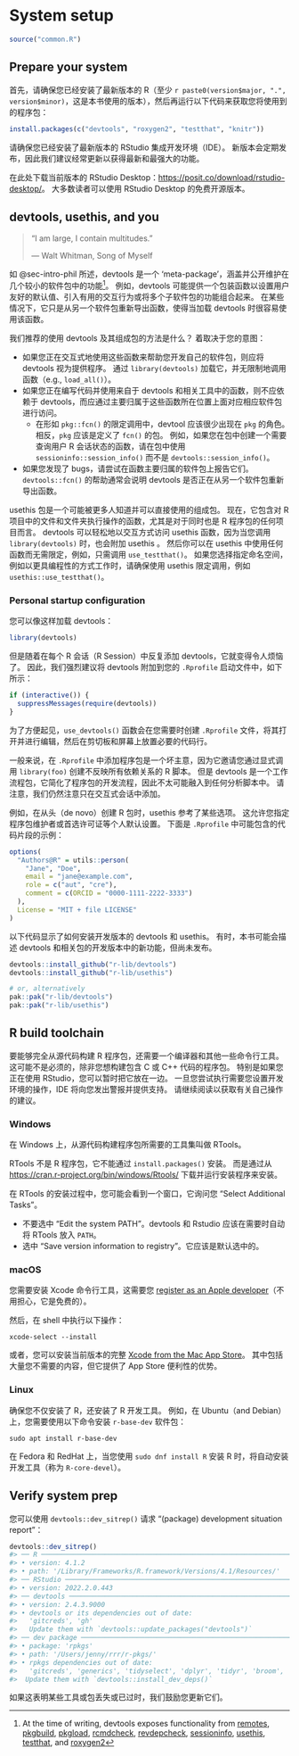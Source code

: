 # System setup {#sec-setup}

```r
source("common.R")
```

## Prepare your system {#setup-prep}

首先，请确保您已经安装了最新版本的 R（至少 `r paste0(version$major, ".", version$minor)`，这是本书使用的版本），然后再运行以下代码来获取您将使用到的程序包：

```r
install.packages(c("devtools", "roxygen2", "testthat", "knitr"))
```

请确保您已经安装了最新版本的 RStudio 集成开发环境（IDE）。
新版本会定期发布，因此我们建议经常更新以获得最新和最强大的功能。

在此处下载当前版本的 RStudio Desktop：<https://posit.co/download/rstudio-desktop/>。
大多数读者可以使用 RStudio Desktop 的免费开源版本。


## devtools, usethis, and you {#sec-setup-usage}

> "I am large, I contain multitudes."
>
> --- Walt Whitman, Song of Myself

如 @sec-intro-phil 所述，devtools 是一个 'meta-package'，涵盖并公开维护在几个较小的软件包中的功能[^setup-1]。
例如，devtools 可能提供一个包装函数以设置用户友好的默认值、引入有用的交互行为或将多个子软件包的功能组合起来。
在某些情况下，它只是从另一个软件包重新导出函数，使得当加载 devtools 时很容易使用该函数。

[^setup-1]: At the time of writing, devtools exposes functionality from [remotes](https://remotes.r-lib.org/), [pkgbuild](https://pkgbuild.r-lib.org/), [pkgload](https://pkgload.r-lib.org/), [rcmdcheck](https://rcmdcheck.r-lib.org/), [revdepcheck](https://revdepcheck.r-lib.org/), [sessioninfo](https://sessioninfo.r-lib.org/), [usethis](https://usethis.r-lib.org/), [testthat](https://testthat.r-lib.org), and [roxygen2](https://roxygen2.r-lib.org)

我们推荐的使用 devtools 及其组成包的方法是什么？
着取决于您的意图：

-   如果您正在交互式地使用这些函数来帮助您开发自己的软件包，则应将 devtools 视为提供程序。
    通过 `library(devtools)` 加载它，并无限制地调用函数（e.g., `load_all()`）。
-   如果您正在编写代码并使用来自于 devtools 和相关工具中的函数，则不应依赖于 devtools，而应通过主要归属于这些函数所在位置上面对应相应软件包进行访问。
    -   在形如 `pkg::fcn()` 的限定调用中，devtool 应该很少出现在 `pkg` 的角色。
        相反，`pkg` 应该是定义了 `fcn()` 的包。
        例如，如果您在包中创建一个需要查询用户 R 会话状态的函数，请在包中使用 `sessioninfo::session_info()` 而不是 `devtools::session_info()`。
-   如果您发现了 bugs，请尝试在函数主要归属的软件包上报告它们。
    `devtools::fcn()` 的帮助通常会说明 devtools 是否正在从另一个软件包重新导出函数。

usethis 包是一个可能被更多人知道并可以直接使用的组成包。
现在，它包含对 R 项目中的文件和文件夹执行操作的函数，尤其是对于同时也是 R 程序包的任何项目而言。
devtools 可以轻松地以交互方式访问 usethis 函数，因为当您调用 `library(devtools)` 时，也会附加 usethis 。
然后你可以在 usethis 中使用任何函数而无需限定，例如，只需调用 `use_testthat()`。
如果您选择指定命名空间，例如以更具编程性的方式工作时，请确保使用 usethis 限定调用，例如 `usethis::use_testthat()`。

### Personal startup configuration

您可以像这样加载 devtools：

```r
library(devtools)
```

但是随着在每个 R 会话（R Session）中反复添加 devtools，它就变得令人烦恼了。
因此，我们强烈建议将 devtools 附加到您的 `.Rprofile` 启动文件中，如下所示：

[^setup-2]: 这是我们建议使用 `require()` 而不是 `library()` 的少数情况之一。
如果无法附加包，`library()` 将失败并出现错误，从而中止 `.Rprofile` 的执行。
    如果 `require()` 无法附加包，它将发出警告，但将允许执行 `.Rprofile` 的其余部分。
    这将在 @sec-dependencies-attach-vs-load 中进一步讨论。

```r
if (interactive()) {
  suppressMessages(require(devtools))
}
```

为了方便起见，`use_devtools()` 函数会在您需要时创建 `.Rprofile` 文件，将其打开并进行编辑，然后在剪切板和屏幕上放置必要的代码行。

::: callout-warning

一般来说，在 `.Rprofile` 中添加程序包是一个坏主意，因为它邀请您通过显式调用 `library(foo)` 创建不反映所有依赖关系的 R 脚本。
但是 devtools 是一个工作流程包，它简化了程序包的开发流程，因此不太可能融入到任何分析脚本中。
请注意，我们仍然注意只在交互式会话中添加。
:::

例如，在从头（de novo）创建 R 包时，usethis 参考了某些选项。
这允许您指定程序包维护者或首选许可证等个人默认设置。
下面是 `.Rprofile` 中可能包含的代码片段的示例：

```r
options(
  "Authors@R" = utils::person(
    "Jane", "Doe",
    email = "jane@example.com",
    role = c("aut", "cre"),
    comment = c(ORCID = "0000-1111-2222-3333")
  ),
  License = "MIT + file LICENSE"
)
```

以下代码显示了如何安装开发版本的 devtools 和 usethis。
有时，本书可能会描述 devtools 和相关包的开发版本中的新功能，但尚未发布。

```r
devtools::install_github("r-lib/devtools")
devtools::install_github("r-lib/usethis")

# or, alternatively
pak::pak("r-lib/devtools")
pak::pak("r-lib/usethis")
```

## R build toolchain {#setup-tools}

要能够完全从源代码构建 R 程序包，还需要一个编译器和其他一些命令行工具。
这可能不是必须的，除非您想构建包含 C 或 C++ 代码的程序包。
特别是如果您正在使用 RStudio，您可以暂时把它放在一边。
一旦您尝试执行需要您设置开发环境的操作，IDE 将向您发出警报并提供支持。
请继续阅读以获取有关自己操作的建议。

### Windows

在 Windows 上，从源代码构建程序包所需要的工具集叫做 RTools。

RTools 不是 R 程序包，它不能通过 `install.packages()` 安装。
而是通过从 <https://cran.r-project.org/bin/windows/Rtools/> 下载并运行安装程序来安装。

在 RTools 的安装过程中，您可能会看到一个窗口，它询问您 “Select Additional Tasks”。

-   不要选中 “Edit the system PATH”。devtools 和 Rstudio 应该在需要时自动将 RTools 放入 `PATH`。
-   选中 “Save version information to registry”。它应该是默认选中的。

### macOS

您需要安装 Xcode 命令行工具，这需要您 [register as an Apple developer](https://developer.apple.com/programs/register/)（不用担心，它是免费的）。

然后，在 shell 中执行以下操作：

``` shell
xcode-select --install
```

或者，您可以安装当前版本的完整 [Xcode from the Mac App Store](https://itunes.apple.com/ca/app/xcode/id497799835?mt=12)。
其中包括大量您不需要的内容，但它提供了 App Store 便利性的优势。

### Linux

确保您不仅安装了 R，还安装了 R 开发工具。
例如，在 Ubuntu（and Debian）上，您需要使用以下命令安装 `r-base-dev` 软件包：

```         
sudo apt install r-base-dev
```

在 Fedora 和 RedHat 上，当您使用 `sudo dnf install R` 安装 R 时，将自动安装开发工具（称为 `R-core-devel`）。


## Verify system prep

您可以使用 `devtools::dev_sitrep()` 请求 "(package) development situation report"：

```r
devtools::dev_sitrep()
#> ── R ───────────────────────────────────────────────────────────────────────
#> • version: 4.1.2
#> • path: '/Library/Frameworks/R.framework/Versions/4.1/Resources/'
#> ── RStudio ─────────────────────────────────────────────────────────────────
#> • version: 2022.2.0.443
#> ── devtools ────────────────────────────────────────────────────────────────
#> • version: 2.4.3.9000
#> • devtools or its dependencies out of date:
#>   'gitcreds', 'gh'
#>   Update them with `devtools::update_packages("devtools")`
#> ── dev package ─────────────────────────────────────────────────────────────
#> • package: 'rpkgs'
#> • path: '/Users/jenny/rrr/r-pkgs/'
#> • rpkgs dependencies out of date:
#>   'gitcreds', 'generics', 'tidyselect', 'dplyr', 'tidyr', 'broom', 'gh'
#>  Update them with `devtools::install_dev_deps()`
```

如果这表明某些工具或包丢失或已过时，我们鼓励您更新它们。


